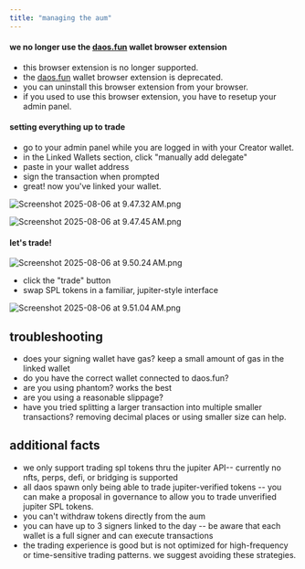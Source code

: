 ```yaml
---
title: "managing the aum"
---
```


#### we no longer use the [daos.fun](http://daos.fun) wallet browser extension

- this browser extension is no longer supported.
- the [daos.fun](http://daos.fun) wallet browser extension is deprecated.
- you can uninstall this browser extension from your browser.
- if you used to use this browser extension, you have to resetup your admin panel.

#### setting everything up to trade

- go to your admin panel while you are logged in with your Creator wallet.
- in the Linked Wallets section, click "manually add delegate"
- paste in your wallet address
- sign the transaction when prompted
- great\! now you've linked your wallet.

![Screenshot 2025-08-06 at 9.47.32 AM.png](/images/Screenshot2025-08-06at9.47.32AM.png)

![Screenshot 2025-08-06 at 9.47.45 AM.png](/images/Screenshot2025-08-06at9.47.45AM.png)

#### let's trade\!

![Screenshot 2025-08-06 at 9.50.24 AM.png](/images/Screenshot2025-08-06at9.50.24AM.png)

- click the "trade" button
- swap SPL tokens in a familiar, jupiter-style interface

![Screenshot 2025-08-06 at 9.51.04 AM.png](/images/Screenshot2025-08-06at9.51.04AM.png)

## troubleshooting

- does your signing wallet have gas? keep a small amount of gas in the linked wallet
- do you have the correct wallet connected to daos.fun? 
- are you using phantom? works the best
- are you using a reasonable slippage?
- have you tried splitting a larger transaction into multiple smaller transactions? removing decimal places or using smaller size can help.

## additional facts

- we only support trading spl tokens thru the jupiter API-- currently no nfts, perps, defi, or bridging is supported
- all daos spawn only being able to trade jupiter-verified tokens -- you can make a proposal in governance to allow you to trade unverified jupiter SPL tokens. 
- you can't withdraw tokens directly from the aum
- you can have up to 3 signers linked to the day -- be aware that each wallet is a full signer and can execute transactions
- the trading experience is good but is not optimized for high-frequency or time-sensitive trading patterns. we suggest avoiding these strategies. 